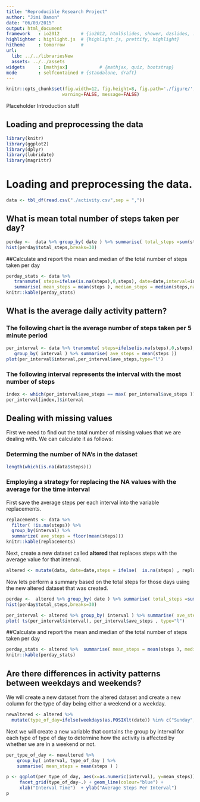 ```yaml
---
title: "Reproducible Research Project"
author: "Jimi Damon"
date: "06/03/2015"
output: html_document
framework   : io2012        # {io2012, html5slides, shower, dzslides, ...}
highlighter : highlight.js  # {highlight.js, prettify, highlight}
hitheme     : tomorrow      # 
url:
  lib: ../../librariesNew
  assets: ../../assets
widgets     : [mathjax]            # {mathjax, quiz, bootstrap}
mode        : selfcontained # {standalone, draft}
---
```

```r
knitr::opts_chunk$set(fig.width=12, fig.height=8, fig.path='./figure/',
                     warning=FALSE, message=FALSE)

```

Placeholder Introduction stuff

## Loading and preprocessing the data

```r
library(knitr)
library(ggplot2)
library(dplyr)
library(lubridate)
library(magrittr)
```

# Loading and preprocessing the data.

```r
data <- tbl_df(read.csv("./activity.csv",sep = ","))
```


## What is mean total number of steps taken per day?

```r
perday <-  data %>% group_by( date ) %>% summarise( total_steps =sum(steps,na.rm=T ))
hist(perday$total_steps,breaks=30)
```


##Calculate and report the mean and median of the total number of steps taken per day
```r
perday_stats <- data %>% 
   transmute( steps=ifelse(is.na(steps),0,steps), date=date,interval=interval) %>%
   summarise( mean_steps = mean(steps ), median_steps = median(steps,na.rm=T)) 
knitr::kable(perday_stats)
```

## What is the average daily activity pattern?

### The following chart is the average number of steps taken per 5 minute period
```r
per_interval <- data %>% transmute( steps=ifelse(is.na(steps),0,steps), date=date,interval=interval) %>% 
   group_by( interval ) %>% summarise( ave_steps = mean(steps ))
plot(per_interval$interval,per_interval$ave_steps,type="l")
```

### The following interval represents the interval with the most number of steps
```r
index <- which(per_interval$ave_steps == max( per_interval$ave_steps ))
per_interval[index,]$interval
```

## Dealing with missing values

First we need to find out the total number of missing values that we are dealing with. We can calculate it as follows:

### Determing the number of NA's in the dataset
```r
length(which(is.na(data$steps)))
```

### Employing a strategy for replacing the NA values with the average for the time interval

First save the average steps per each interval into the variable replacements.
```r
replacements <- data %>%
  filter( !is.na(steps)) %>% 
  group_by(interval) %>% 
  summarize( ave_steps = floor(mean(steps)))
knitr::kable(replacements)
```

Next, create a new dataset called **altered** that replaces steps with the average value for that
interval. 
```r
altered <- mutate(data, date=date,steps = ifelse(  is.na(steps) , replacements[which( interval == replacements$interval )]$ave_steps, steps))
```

Now lets perform a summary based on the total steps for those days using the new altered dataset that was created.
```r
perday <-  altered %>% group_by( date ) %>% summarise( total_steps =sum(steps ))
hist(perday$total_steps,breaks=30)
```

```r
per_interval <- altered %>% group_by( interval ) %>% summarise( ave_steps = mean(steps ))
plot( ts(per_interval$interval), per_interval$ave_steps , type="l")
```

##Calculate and report the mean and median of the total number of steps taken per day
```r
perday_stats <- altered %>%  summarise( mean_steps = mean(steps ), median_steps = median(steps))
knitr::kable(perday_stats)
```

## Are there differences in activity patterns between weekdays and weekends?
We will create a new dataset from the altered dataset and create a new 
column for the type of day being either a weekend or a weekday.

```r
newaltered <- altered %>% 
  mutate(type_of_day=ifelse(weekdays(as.POSIXlt(date)) %in% c("Sunday","Saturday"),"weekend","weekday"))
```

Next we will create a new variable that contains the group by interval for
each type of type of day to determine how the activity is affected by
whether we are in a weekend or not.

```r
per_type_of_day <- newaltered %>% 
    group_by( interval, type_of_day ) %>% 
    summarise( mean_steps = mean(steps ) )
```

```r
p <- ggplot(per_type_of_day, aes(x=as.numeric(interval), y=mean_steps)) +
     facet_grid(type_of_day~.) + geom_line(colour="blue") +
     xlab("Interval Time")  + ylab("Average Steps Per Interval")
p
```
